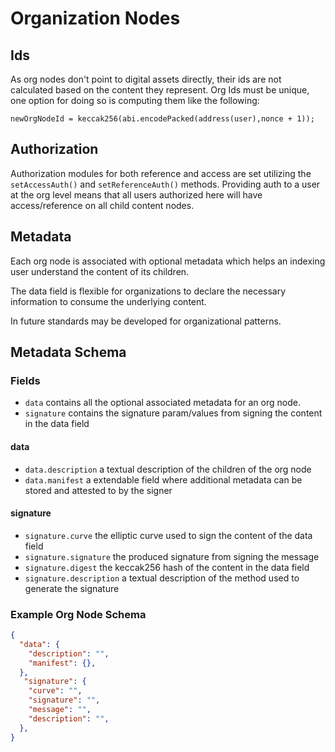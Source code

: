 # Organization Nodes

## Ids

As org nodes don't point to digital assets directly, their ids are not calculated based on the content they represent. Org Ids must be unique, one option for
doing so is computing them like the following:

```
newOrgNodeId = keccak256(abi.encodePacked(address(user),nonce + 1));
```

## Authorization

Authorization modules for both reference and access are set utilizing the `setAccessAuth()` and `setReferenceAuth()` methods.
Providing auth to a user at the org level means that all users authorized here will have access/reference on all child content nodes.

## Metadata

Each org node is associated with optional metadata which helps an indexing user understand the content of its children.

The data field is flexible for organizations to declare the necessary information to consume the underlying content.

In future standards may be developed for organizational patterns.

## Metadata Schema

### Fields

* `data` contains all the optional associated metadata for an org node.
* `signature` contains the signature param/values from signing the content in the data field

#### data

* `data.description` a textual description of the children of the org node
* `data.manifest` a extendable field where additional metadata can be stored and attested to by the signer

#### signature

* `signature.curve` the elliptic curve used to sign the content of the data field
* `signature.signature` the produced signature from signing the message
* `signature.digest` the keccak256 hash of the content in the data field
* `signature.description` a textual description of the method used to generate the signature

### Example Org Node Schema

```json
{
  "data": {
    "description": "",
    "manifest": {},
  },
   "signature": {
    "curve": "",
    "signature": "",
    "message": "",
    "description": "",
  },
}
```

